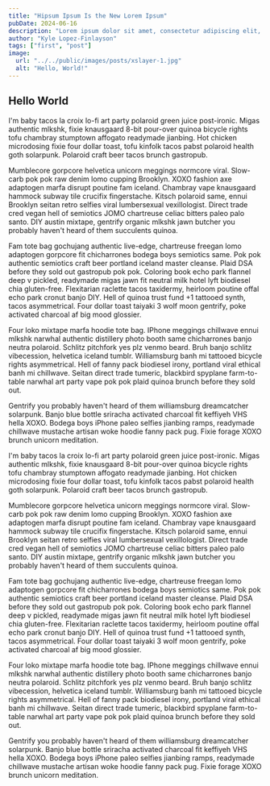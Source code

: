 ```yaml
---
title: "Hipsum Ipsum Is the New Lorem Ipsum"
pubDate: 2024-06-16
description: "Lorem ipsum dolor sit amet, consectetur adipiscing elit, sed do eiusmod tempor incididunt ut labore et dolore magna aliqua."
author: "Kyle Lopez-Finlayson"
tags: ["first", "post"]
image: 
  url: "../../public/images/posts/xslayer-1.jpg"
  alt: "Hello, World!"
---
```



## Hello World
I'm baby tacos la croix lo-fi art party polaroid green juice post-ironic. Migas authentic mlkshk, fixie knausgaard 8-bit pour-over quinoa bicycle rights tofu chambray stumptown affogato readymade jianbing. Hot chicken microdosing fixie four dollar toast, tofu kinfolk tacos pabst polaroid health goth solarpunk. Polaroid craft beer tacos brunch gastropub.

Mumblecore gorpcore helvetica unicorn meggings normcore viral. Slow-carb pok pok raw denim lomo cupping Brooklyn. XOXO fashion axe adaptogen marfa disrupt poutine fam iceland. Chambray vape knausgaard hammock subway tile crucifix fingerstache. Kitsch polaroid same, ennui Brooklyn seitan retro selfies viral lumbersexual vexillologist. Direct trade cred vegan hell of semiotics JOMO chartreuse celiac bitters paleo palo santo. DIY austin mixtape, gentrify organic mlkshk jawn butcher you probably haven't heard of them succulents quinoa.

Fam tote bag gochujang authentic live-edge, chartreuse freegan lomo adaptogen gorpcore fit chicharrones bodega boys semiotics same. Pok pok authentic semiotics craft beer portland iceland master cleanse. Plaid DSA before they sold out gastropub pok pok. Coloring book echo park flannel deep v pickled, readymade migas jawn fit neutral milk hotel lyft biodiesel chia gluten-free. Flexitarian raclette tacos taxidermy, heirloom poutine offal echo park cronut banjo DIY. Hell of quinoa trust fund +1 tattooed synth, tacos asymmetrical. Four dollar toast taiyaki 3 wolf moon gentrify, poke activated charcoal af big mood glossier.

Four loko mixtape marfa hoodie tote bag. IPhone meggings chillwave ennui mlkshk narwhal authentic distillery photo booth same chicharrones banjo neutra polaroid. Schlitz pitchfork yes plz venmo beard. Bruh banjo schlitz vibecession, helvetica iceland tumblr. Williamsburg banh mi tattooed bicycle rights asymmetrical. Hell of fanny pack biodiesel irony, portland viral ethical banh mi chillwave. Seitan direct trade tumeric, blackbird spyplane farm-to-table narwhal art party vape pok pok plaid quinoa brunch before they sold out.

Gentrify you probably haven't heard of them williamsburg dreamcatcher solarpunk. Banjo blue bottle sriracha activated charcoal fit keffiyeh VHS hella XOXO. Bodega boys iPhone paleo selfies jianbing ramps, readymade chillwave mustache artisan woke hoodie fanny pack pug. Fixie forage XOXO brunch unicorn meditation.

I'm baby tacos la croix lo-fi art party polaroid green juice post-ironic. Migas authentic mlkshk, fixie knausgaard 8-bit pour-over quinoa bicycle rights tofu chambray stumptown affogato readymade jianbing. Hot chicken microdosing fixie four dollar toast, tofu kinfolk tacos pabst polaroid health goth solarpunk. Polaroid craft beer tacos brunch gastropub.

Mumblecore gorpcore helvetica unicorn meggings normcore viral. Slow-carb pok pok raw denim lomo cupping Brooklyn. XOXO fashion axe adaptogen marfa disrupt poutine fam iceland. Chambray vape knausgaard hammock subway tile crucifix fingerstache. Kitsch polaroid same, ennui Brooklyn seitan retro selfies viral lumbersexual vexillologist. Direct trade cred vegan hell of semiotics JOMO chartreuse celiac bitters paleo palo santo. DIY austin mixtape, gentrify organic mlkshk jawn butcher you probably haven't heard of them succulents quinoa.

Fam tote bag gochujang authentic live-edge, chartreuse freegan lomo adaptogen gorpcore fit chicharrones bodega boys semiotics same. Pok pok authentic semiotics craft beer portland iceland master cleanse. Plaid DSA before they sold out gastropub pok pok. Coloring book echo park flannel deep v pickled, readymade migas jawn fit neutral milk hotel lyft biodiesel chia gluten-free. Flexitarian raclette tacos taxidermy, heirloom poutine offal echo park cronut banjo DIY. Hell of quinoa trust fund +1 tattooed synth, tacos asymmetrical. Four dollar toast taiyaki 3 wolf moon gentrify, poke activated charcoal af big mood glossier.

Four loko mixtape marfa hoodie tote bag. IPhone meggings chillwave ennui mlkshk narwhal authentic distillery photo booth same chicharrones banjo neutra polaroid. Schlitz pitchfork yes plz venmo beard. Bruh banjo schlitz vibecession, helvetica iceland tumblr. Williamsburg banh mi tattooed bicycle rights asymmetrical. Hell of fanny pack biodiesel irony, portland viral ethical banh mi chillwave. Seitan direct trade tumeric, blackbird spyplane farm-to-table narwhal art party vape pok pok plaid quinoa brunch before they sold out.

Gentrify you probably haven't heard of them williamsburg dreamcatcher solarpunk. Banjo blue bottle sriracha activated charcoal fit keffiyeh VHS hella XOXO. Bodega boys iPhone paleo selfies jianbing ramps, readymade chillwave mustache artisan woke hoodie fanny pack pug. Fixie forage XOXO brunch unicorn meditation.

<Score score={8} />